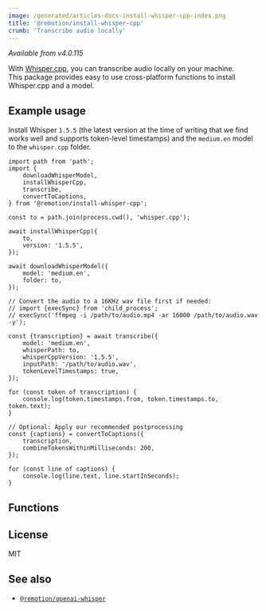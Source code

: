 ```yaml
---
image: /generated/articles-docs-install-whisper-cpp-index.png
title: '@remotion/install-whisper-cpp'
crumb: 'Transcribe audio locally'
---
```


_Available from v4.0.115_

With [Whisper.cpp](https://github.com/ggerganov/whisper.cpp), you can transcribe audio locally on your machine.  
This package provides easy to use cross-platform functions to install Whisper.cpp and a model.


<Installation pkg="@remotion/install-whisper-cpp" />

## Example usage

Install Whisper `1.5.5` (the latest version at the time of writing that we find works well and supports token-level timestamps) and the `medium.en` model to the `whisper.cpp` folder.

```tsx twoslash title="install-whisper.cpp"
import path from 'path';
import {
	downloadWhisperModel,
	installWhisperCpp,
	transcribe,
	convertToCaptions,
} from '@remotion/install-whisper-cpp';

const to = path.join(process.cwd(), 'whisper.cpp');

await installWhisperCpp({
	to,
	version: '1.5.5',
});

await downloadWhisperModel({
	model: 'medium.en',
	folder: to,
});

// Convert the audio to a 16KHz wav file first if needed:
// import {execSync} from 'child_process';
// execSync('ffmpeg -i /path/to/audio.mp4 -ar 16000 /path/to/audio.wav -y');

const {transcription} = await transcribe({
	model: 'medium.en',
	whisperPath: to,
	whisperCppVersion: '1.5.5',
	inputPath: '/path/to/audio.wav',
	tokenLevelTimestamps: true,
});

for (const token of transcription) {
	console.log(token.timestamps.from, token.timestamps.to, token.text);
}

// Optional: Apply our recommended postprocessing
const {captions} = convertToCaptions({
	transcription,
	combineTokensWithinMilliseconds: 200,
});

for (const line of captions) {
	console.log(line.text, line.startInSeconds);
}
```

## Functions

<TableOfContents />

## License

MIT

## See also

- [`@remotion/openai-whisper`](/docs/openai-whisper)
